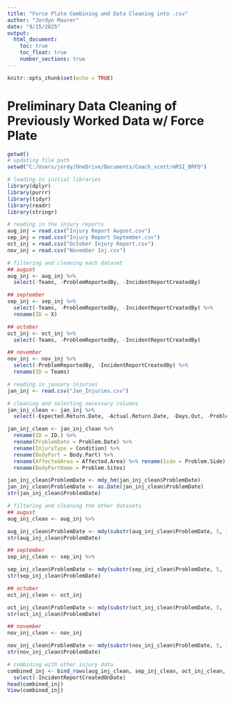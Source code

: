 ---
title: "Force Plate Combining and Data Cleaning into .csv"
author: "Jordyn Maurer"
date: "9/15/2025"
output: 
  html_document:
    toc: true
    toc_float: true
    number_sections: true
---

```{r setup, include=FALSE}
knitr::opts_chunk$set(echo = TRUE)
```


# Preliminary Data Cleaning of Previously Worked Data w/ Force Plate
```{r}
getwd()
# updating file path
setwd("C:/Users/jordy/OneDrive/Documents/Coach_scott/mRSI_BRFD")

# loading in initial libraries
library(dplyr)
library(purrr)
library(tidyr)
library(readr) 
library(stringr)
```



```{r}
# reading in the injury reports
aug_inj = read.csv("Injury Report August.csv")
sep_inj = read.csv("Injury Report September.csv")
oct_inj = read.csv("October Injury Report.csv")
nov_inj = read.csv("November Inj.csv")

# filtering and cleaning each dataset
## august
aug_inj <- aug_inj %>%
  select(-Teams, -ProblemReportedBy, -IncidentReportCreatedBy)

## september
sep_inj <- sep_inj %>%
  select(-Teams, -ProblemReportedBy, -IncidentReportCreatedBy) %>%
  rename(ID = X)

## october 
oct_inj <- oct_inj %>%
  select(-Teams, -ProblemReportedBy, -IncidentReportCreatedBy)

## november 
nov_inj <- nov_inj %>%
  select(-ProblemReportedBy, -IncidentReportCreatedBy) %>%
  rename(ID = Teams)
```

```{r}
# reading in january injuries
jan_inj <- read.csv("Jan_Injuries.csv")

# cleaning and selecting necessary columns
jan_inj_clean <- jan_inj %>%
  select(-Expected.Return.Date, -Actual.Return.Date, -Days.Out, -Problem.Status, -Reported.Date)

jan_inj_clean <- jan_inj_clean %>%
  rename(ID = ID.) %>%
  rename(ProblemDate = Problem.Date) %>%
  rename(InjuryType = Condition) %>%
  rename(BodyPart = Body.Part) %>%
  rename(AffectedArea = Affected.Area) %>% rename(Side = Problem.Side) %>%
  rename(BodyPartName = Problem.Sites)

jan_inj_clean$ProblemDate <- mdy_hm(jan_inj_clean$ProblemDate)
jan_inj_clean$ProblemDate <- as.Date(jan_inj_clean$ProblemDate)
str(jan_inj_clean$ProblemDate)

# filtering and cleaning the other datasets 
## august
aug_inj_clean <- aug_inj %>%

aug_inj_clean$ProblemDate <- mdy(substr(aug_inj_clean$ProblemDate, 5, 15))
str(aug_inj_clean$ProblemDate)

## september
sep_inj_clean <- sep_inj %>%

sep_inj_clean$ProblemDate <- mdy(substr(sep_inj_clean$ProblemDate, 5, 15))
str(sep_inj_clean$ProblemDate)

## october 
oct_inj_clean <- oct_inj 

oct_inj_clean$ProblemDate <- mdy(substr(oct_inj_clean$ProblemDate, 5, 15))
str(oct_inj_clean$ProblemDate)

## november 
nov_inj_clean <- nov_inj 

nov_inj_clean$ProblemDate <- mdy(substr(nov_inj_clean$ProblemDate, 5, 15))
str(nov_inj_clean$ProblemDate)

# combining with other injury data
combined_inj <- bind_rows(aug_inj_clean, sep_inj_clean, oct_inj_clean, nov_inj_clean, jan_inj_clean) %>%
  select(-IncidentReportCreatedOnDate)
head(combined_inj)
View(combined_inj)
```


